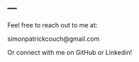 ---
---

<link rel="stylesheet" href="styles.css" type="text/css">

Feel free to reach out to me at: <br>

simonpatrickcouch@gmail.com <br>

Or connect with me on GitHub or Linkedin!
